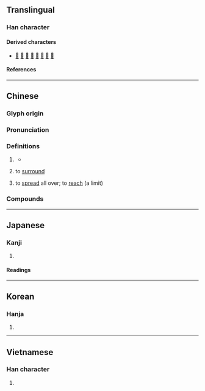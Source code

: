 {{character info}}
==Translingual==

===Han character===
{{Han char|rn=22|rad=匚|as=03|sn=5|four=71712|canj=SLB|ids=⿷匚巾}}

====Derived characters====
* [[𠇽]] [[咂]] [[㧜]] [[𣐝]] [[𦚗]] [[砸]] [[鉔]] [[𦭧]]

====References====
{{Han ref|kx=0153.160|dkj=02599|dj=0345.050|hdz=10082.040|uh=531D}}

----

==Chinese==
{{zh-forms|alt=帀,迊}}

===Glyph origin===
{{Han etym}}

===Pronunciation===
{{zh-pron
|m=zā
|c=zaap3
|mn=chat
|mc=
|oc=y
|ma=
|cat=v,cls
}}

===Definitions===
{{zh-hanzi}}

# {{lb|zh|literary}} {{zh-classifier|[[circuit]]s or [[circle]]s}}
#* {{zh-x|月明星稀，烏鵲 南 飛。繞 樹 三 匝，何 枝 可 依？|The moon is bright and the stars are few, and southward the crows flew. Circling the tree thrice, on which branch can they perch?|ref={{w2|zh|曹操}} ({{w|Cao Cao}}), {{lang|zh|《短歌行》}}|CL}}
# {{lb|zh|literary}} to [[surround]]
# {{lb|zh|literary}} to [[spread]] all over; to [[reach]] (a limit)
#: {{zh-x|匝地|to be all over the ground}}
#: {{zh-x|匝月|to reach one month}}

===Compounds===
{{zh-der|交匝|刮刮匝匝|匝匝|密匝匝|匝道|匝月|密密匝匝|周匝|匼匝|曲匝|漫天匝地|笙歌匝地|逼匝|迴匝|輪匝帶}}

----

==Japanese==

===Kanji===
{{ja-kanji|grade=|rs=匚03}}

# {{rfdef|ja|sort=匚03}}

====Readings====
{{ja-readings
|on=そう
|kun=めぐる
}}

----

==Korean==

===Hanja===
{{ko-hanja|잡}}

# {{rfdef|ko|sort=匚03}}

----

==Vietnamese==

===Han character===
{{vi-readings|rs=匚03|reading=táp}}

# {{rfdef|vi|sort=匚03}}
